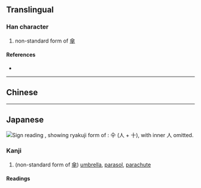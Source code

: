 {{also|𠓝}}
{{character info}}
==Translingual==

===Han character===
{{Han char|rn=9|rad=人|as=02|sn=4|four=|canj=OJ,XXOJ|ids=⿱人十}}

# non-standard form of [[傘]]

====References====
* {{Han ref|kx=0092.051|dkj=00366|dj=0195.050|hdz=10103.060|uh=4ED0|ud=20176}}

----

==Chinese==
{{zh-see|傘|v}}

----

==Japanese==
[[File:略字 傘おき.jpg|thumb|upright|Sign reading {{nihongo|"umbrella stand"|仐おき|kasa-oki|}}, showing ryakuji form of {{nihongo2|傘}}: 仐 (人 + 十), with inner 人 omitted.]]
{{attention|ja|Not sure what to replace deleted WP-style templates with}}
===Kanji===
{{ja-kanji|grade=|rs=人02}}

# (non-standard form of [[傘]]) [[umbrella]], [[parasol]], [[parachute]]

====Readings====
{{ja-readings
|goon=さん
|kanon=さん
|kun=かさ-}}
